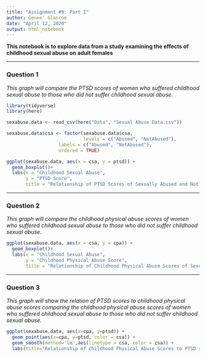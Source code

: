 ```yaml
---
title: "Assignment #9: Part I"
author: Genee' Glascoe
date: "April 12, 2020" 
output: html_notebook
---
```


**This notebook is to explore data from a study examining the effects of childhood sexual abuse on adult females**

***
### Question 1

*This graph will compare the PTSD scores of women who suffered childhood sexual abuse to those who did not suffer childhood sexual abuse.*
```r
library(tidyverse)
library(here)

sexabuse.data <- read_csv(here("Data", "Sexual Abuse Data.csv"))

sexabuse.data$csa <- factor(sexabuse.data$csa,
                            levels = c("Abused", "NotAbused"),
                   labels = c("Abused", "NotAbused"),
                   ordered = TRUE)
```
```r
ggplot(sexabuse.data, aes(x = csa, y = ptsd)) + 
  geom_boxplot()+ 
  labs(x = "Childhood Sexual Abuse", 
       y = "PTSD Score", 
       title = "Relationship of PTSD Scores of Sexually Abused and Not Abused Women") 
```
 

***
### Question 2

*This graph will compare the childhood physical abuse scores of women who suffered childhood sexual abuse to those who did not suffer childhood sexual abuse.* 
```r
ggplot(sexabuse.data, aes(x = csa, y = cpa)) + 
  geom_boxplot()+ 
  labs(x = "Childhood Sexual Abuse", 
       y = "Childhood Physical Abuse Score", 
       title = "Relationship of Childhood Physical Abuse Scores of Sexually Abused and Not Abused Women") 
```

***
### Question 3

*This graph will show the relation of PTSD scores to childhood physical abuse scores comparing the childhood physical abuse scores of women who suffered childhood sexual abuse to those who did not suffer childhood sexual abuse.* 

```r
ggplot(sexabuse.data, aes(x=cpa, y=ptsd)) + 
  geom_point(aes(x=cpa, y=ptsd, color = csa)) +
  geom_smooth(method='lm',aes(linetype = csa, color = csa)) +
  labs(title="Relationship of Childhood Physical Abuse Scores to PTSD scores of Sexually Abused and Not Abused Women", x="Childhood Physical Abuse Scores", y="PTSD Scores")
```


